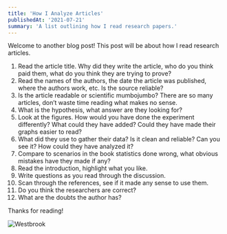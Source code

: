 ```yaml
---
title: 'How I Analyze Articles'
publishedAt: '2021-07-21'
summary: 'A list outlining how I read research papers.'
---
```


Welcome to another blog post! This post will be about how I read research articles.

1.	Read the article title. Why did they write the article, who do you think paid them, what do you think they are trying to prove?
2.	Read the names of the authors, the date the article was published, where the authors work, etc. Is the source reliable?
3.	Is the article readable or scientific mumbojumbo? There are so many articles, don’t waste time reading what makes no sense.
4.	What is the hypothesis, what answer are they looking for?
5.	Look at the figures. How would you have done the experiment differently? What could they have added? Could they have made their graphs easier to read? 
6.	What did they use to gather their data? Is it clean and reliable? Can you see it? How could they have analyzed it?
7.	Compare to scenarios in the book statistics done wrong, what obvious mistakes have they made if any?
8.	Read the introduction, highlight what you like. 
9.	Write questions as you read through the discussion. 
10.	Scan through the references, see if it made any sense to use them.
11.	Do you think the researchers are correct?
12.	What are the doubts the author has?

Thanks for reading!

![Westbrook](/images/dancing.gif)
